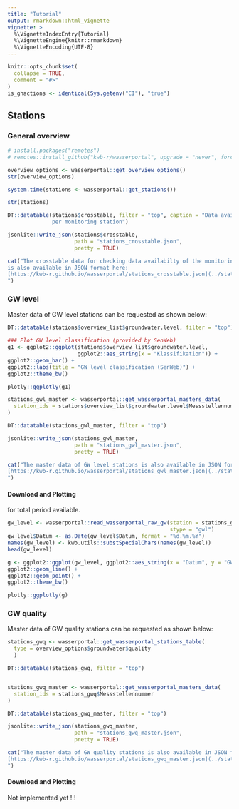 ```yaml
---
title: "Tutorial"
output: rmarkdown::html_vignette
vignette: >
  %\VignetteIndexEntry{Tutorial}
  %\VignetteEngine{knitr::rmarkdown}
  %\VignetteEncoding{UTF-8}
---
```



```r
knitr::opts_chunk$set(
  collapse = TRUE,
  comment = "#>"
)
is_ghactions <- identical(Sys.getenv("CI"), "true")
```

## Stations

### General overview



```r
# install.packages("remotes")
# remotes::install_github("kwb-r/wasserportal", upgrade = "never", force = TRUE)

overview_options <- wasserportal::get_overview_options()
str(overview_options)

system.time(stations <- wasserportal::get_stations())

str(stations)

DT::datatable(stations$crosstable, filter = "top", caption = "Data availabilty 
              per monitoring station")

jsonlite::write_json(stations$crosstable, 
                     path = "stations_crosstable.json",
                     pretty = TRUE)
```
```r
cat("The crosstable data for checking data availabilty of the monitoring stations 
is also available in JSON format here:
[https://kwb-r.github.io/wasserportal/stations_crosstable.json](../stations_crosstable.json)
")
```

### GW level

Master data of GW level stations can be requested as shown below:

```r

DT::datatable(stations$overview_list$groundwater.level, filter = "top")

### Plot GW level classification (provided by SenWeb)
g1 <- ggplot2::ggplot(stations$overview_list$groundwater.level, 
                      ggplot2::aes_string(x = "Klassifikation")) +
ggplot2::geom_bar() + 
ggplot2::labs(title = "GW level classification (SenWeb)") +
ggplot2::theme_bw() 

plotly::ggplotly(g1)

stations_gwl_master <- wasserportal::get_wasserportal_masters_data(
  station_ids = stations$overview_list$groundwater.level$Messstellennummer
)

DT::datatable(stations_gwl_master, filter = "top")

jsonlite::write_json(stations_gwl_master, 
                     path = "stations_gwl_master.json",
                     pretty = TRUE)

``` 

```r
cat("The master data of GW level stations is also available in JSON format here:
[https://kwb-r.github.io/wasserportal/stations_gwl_master.json](../stations_gwl_master.json)
")
```

#### Download and Plotting 

for total period available.

```r
gw_level <- wasserportal::read_wasserportal_raw_gw(station = stations_gwl$Messstellennummer[1], 
                                                   stype = "gwl")
gw_level$Datum <- as.Date(gw_level$Datum, format = "%d.%m.%Y")
names(gw_level) <- kwb.utils::substSpecialChars(names(gw_level))
head(gw_level)

g <- ggplot2::ggplot(gw_level, ggplot2::aes_string(x = "Datum", y = "GW_Stand_m_ue_NHN")) +
ggplot2::geom_line() +
ggplot2::geom_point() +
ggplot2::theme_bw() 

plotly::ggplotly(g)
```

### GW quality

Master data of GW quality stations can be requested as shown below:

```r
stations_gwq <- wasserportal::get_wasserportal_stations_table(
  type = overview_options$groundwater$quality
  )

DT::datatable(stations_gwq, filter = "top")


stations_gwq_master <- wasserportal::get_wasserportal_masters_data(
  station_ids = stations_gwq$Messstellennummer
)

DT::datatable(stations_gwq_master, filter = "top")

jsonlite::write_json(stations_gwq_master, 
                     path = "stations_gwq_master.json",
                     pretty = TRUE)

``` 

```r
cat("The master data of GW quality stations is also available in JSON format here:
[https://kwb-r.github.io/wasserportal/stations_gwq_master.json](../stations_gwq_master.json)
")
```

#### Download and Plotting 

Not implemented yet !!!
